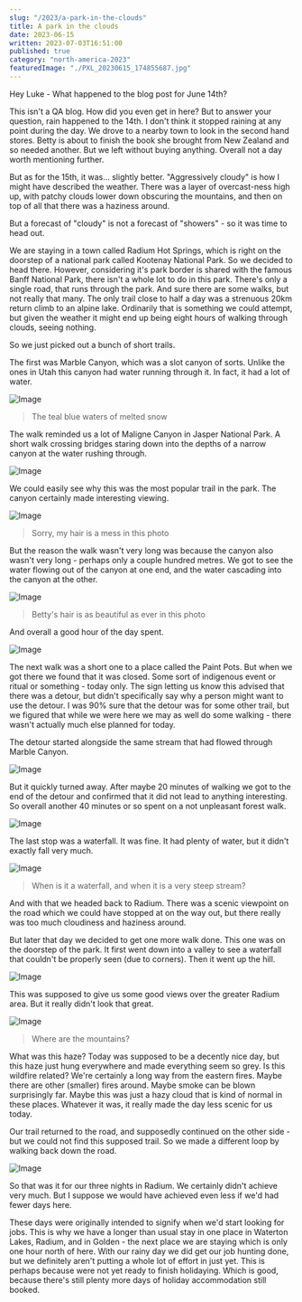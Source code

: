 ```yaml
---
slug: "/2023/a-park-in-the-clouds"
title: A park in the clouds
date: 2023-06-15
written: 2023-07-03T16:51:00
published: true
category: "north-america-2023"
featuredImage: "./PXL_20230615_174855687.jpg"
---
```


Hey Luke - What happened to the blog post for June 14th?

This isn't a QA blog.  How did you even get in here?  But to answer your question, rain happened to the 14th.  I don't think it stopped raining at any point during the day.  We drove to a nearby town to look in the second hand stores.  Betty is about to finish the book she brought from New Zealand and so needed another.  But we left without buying anything.  Overall not a day worth mentioning further.

But as for the 15th, it was... slightly better.  "Aggressively cloudy" is how I might have described the weather.  There was a layer of overcast-ness high up, with patchy clouds lower down obscuring the mountains, and then on top of all that there was a haziness around.

But a forecast of "cloudy" is not a forecast of "showers" - so it was time to head out.

We are staying in a town called Radium Hot Springs, which is right on the doorstep of a national park called Kootenay National Park.  So we decided to head there.  However, considering it's park border is shared with the famous Banff National Park, there isn't a whole lot to do in this park.  There's only a single road, that runs through the park.  And sure there are some walks, but not really that many.  The only trail close to half a day was a strenuous 20km return climb to an alpine lake.  Ordinarily that is something we could attempt, but given the weather it might end up being eight hours of walking through clouds, seeing nothing.

So we just picked out a bunch of short trails.

The first was Marble Canyon, which was a slot canyon of sorts.  Unlike the ones in Utah this canyon had water running through it.  In fact, it had a lot of water.

![Image](PXL_20230615_174218231.jpg)

> The teal blue waters of melted snow

The walk reminded us a lot of Maligne Canyon in Jasper National Park.  A short walk crossing bridges staring down into the depths of a narrow canyon at the water rushing through.

![Image](PXL_20230615_174855687.jpg)

We could easily see why this was the most popular trail in the park.  The canyon certainly made interesting viewing.

![Image](PXL_20230615_175345467.jpg)

> Sorry, my hair is a mess in this photo

But the reason the walk wasn't very long was because the canyon also wasn't very long - perhaps only a couple hundred metres.  We got to see the water flowing out of the canyon at one end, and the water cascading into the canyon at the other.

![Image](PXL_20230615_175543767.jpg)

> Betty's hair is as beautiful as ever in this photo

And overall a good hour of the day spent.

![Image](PXL_20230615_180353474.jpg)

The next walk was a short one to a place called the Paint Pots.  But when we got there we found that it was closed.  Some sort of indigenous event or ritual or something - today only.  The sign letting us know this advised that there was a detour, but didn't specifically say why a person might want to use the detour.  I was 90% sure that the detour was for some other trail, but we figured that while we were here we may as well do some walking - there wasn't actually much else planned for today.

The detour started alongside the same stream that had flowed through Marble Canyon.

![Image](PXL_20230615_183104433.jpg)

But it quickly turned away.  After maybe 20 minutes of walking we got to the end of the detour and confirmed that it did not lead to anything interesting.  So overall another 40 minutes or so spent on a not unpleasant forest walk.

![Image](PXL_20230615_183448407.jpg)

The last stop was a waterfall.  It was fine.  It had plenty of water, but it didn't exactly fall very much.

![Image](PXL_20230615_194019323.jpg)

> When is it a waterfall, and when it is a very steep stream?

And with that we headed back to Radium.  There was a scenic viewpoint on the road which we could have stopped at on the way out, but there really was too much cloudiness and haziness around.

But later that day we decided to get one more walk done.  This one was on the doorstep of the park.  It first went down into a valley to see a waterfall that couldn't be properly seen (due to corners).  Then it went up the hill.

![Image](PXL_20230615_230720644.jpg)

This was supposed to give us some good views over the greater Radium area.  But it really didn't look that great.

![Image](PXL_20230615_230609199.jpg)

> Where are the mountains?

What was this haze?  Today was supposed to be a decently nice day, but this haze just hung everywhere and made everything seem so grey.  Is this wildfire related?  We're certainly a long way from the eastern fires.  Maybe there are other (smaller) fires around.  Maybe smoke can be blown surprisingly far.  Maybe this was just a hazy cloud that is kind of normal in these places.  Whatever it was, it really made the day less scenic for us today.

Our trail returned to the road, and supposedly continued on the other side - but we could not find this supposed trail.  So we made a different loop by walking back down the road.

![Image](PXL_20230615_234312023_2.jpg)

So that was it for our three nights in Radium.  We certainly didn't achieve very much.  But I suppose we would have achieved even less if we'd had fewer days here.

These days were originally intended to signify when we'd start looking for jobs.  This is why we have a longer than usual stay in one place in Waterton Lakes, Radium, and in Golden - the next place we are staying which is only one hour north of here.  With our rainy day we did get our job hunting done, but we definitely aren't putting a whole lot of effort in just yet.  This is perhaps because were not yet ready to finish holidaying.  Which is good, because there's still plenty more days of holiday accommodation still booked.

